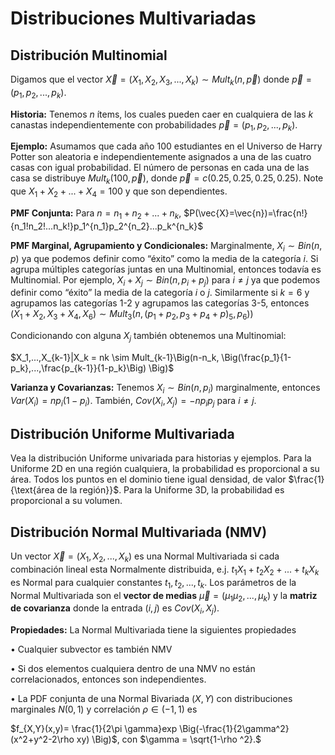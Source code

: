 # Distribuciones Multivariadas {#multi}

## Distribución Multinomial

Digamos que el vector $\vec{X}=(X_1, X_2,X_3,...,X_k)\sim Mult_k(n,\vec{p})$ donde $\vec{p}=(p_1,p_2,...,p_k)$.

$\textbf{Historia:}$ Tenemos $n$ ítems, los cuales pueden caer en cualquiera de las $k$ canastas independientemente con probabilidades $\vec{p}=(p_1,p_2,...,p_k)$.

$\textbf{Ejemplo:}$ Asumamos que cada año 100 estudiantes en el Universo de Harry Potter son aleatoria e independientemente asignados a una de las cuatro casas con igual probabilidad. El número de personas en cada una de las casa se distribuye $Mult_k(100, \vec{p})$, donde $\vec{p}=c(0.25,0.25,0.25,0.25).$ Note que $X_1 + X_2 + ... + X_4=100$ y que son dependientes.

$\textbf{PMF Conjunta:}$ Para $n=n_1+n_2+...+n_k$,
$P(\vec{X}=\vec{n})=\frac{n!}{n_1!n_2!...n_k!}p_1^{n_1}p_2^{n_2}...p_k^{n_k}$

$\textbf{PMF Marginal, Agrupamiento y Condicionales:}$ Marginalmente, $X_i \sim Bin(n,p)$ ya que podemos definir como "éxito" como la media de la categoría $i$. Si agrupa múltiples categorías juntas en una Multinomial, entonces todavía es Multinomial. Por ejemplo, $X_i + X_j \sim Bin(n, p_i + p_j)$ para $i \ne j$  ya que podemos definir como "éxito" la media de la categoría $i$ o $j$. Similarmente si $k=6$ y agrupamos las categorías 1-2 y agrupamos las categorías 3-5, entonces $(X_1 + X_2, X_3 + X_4, X_6) \sim Mult_3(n, (p_1+p_2, p_3+p_4+p)_5, p_6))$

Condicionando con alguna $X_j$ también obtenemos una Multinomial:

$X_1,...,X_{k-1}|X_k = nk \sim Mult_{k-1}\Big(n-n_k, \Big(\frac{p_1}{1-p_k},...,\frac{p_{k-1}}{1-p_k}\Big) \Big)$

$\textbf{Varianza y Covarianzas:}$ Tenemos $X_i \sim Bin(n,p_i)$ marginalmente, entonces $Var(X_i)=np_i(1-p_i)$. También, $Cov(X_i, X_j)=-np_ip_j$ para $i \ne j$.


## Distribución Uniforme Multivariada

Vea la distribución Uniforme univariada para historias y ejemplos. Para la Uniforme 2D en una región cualquiera, la probabilidad es proporcional a su área. Todos los puntos en el dominio tiene igual densidad, de valor $\frac{1}{\text{área de la región}}$. Para la Uniforme 3D, la probabilidad es proporcional a su volumen. 

## Distribución Normal Multivariada (NMV)

Un vector $\vec{X}=(X_1, X_2, ..., X_k)$ es una Normal Multivariada si cada combinación lineal esta Normalmente distribuida, e.j. $t_1X_1 + t_2 X_2 + ...+t_kX_k$ es Normal para cualquier constantes $t_1, t_2,...,t_k$. Los parámetros de la Normal Multivariada son el $\textbf{vector de medias}$ $\vec{\mu}=(\mu_1 \mu_2,...,\mu_k)$ y la $\textbf{matriz de covarianza}$ donde la entrada $(i,j)$ es $Cov(X_i,X_j)$.

$\textbf{Propiedades:}$ La Normal Multivariada tiene la siguientes propiedades

$\bullet$ Cualquier subvector es también NMV

$\bullet$ Si dos elementos cualquiera dentro de una NMV no están correlacionados, entonces son independientes.

$\bullet$ La PDF conjunta de una Normal Bivariada $(X,Y)$ con distribuciones marginales $N(0,1)$ y correlación $\rho \in (-1,1)$ es

$f_{X,Y}(x,y)= \frac{1}{2\pi \gamma}exp \Big(-\frac{1}{2\gamma^2}(x^2+y^2-2\rho xy) \Big)$,
con $\gamma = \sqrt{1-\rho ^2}.$
